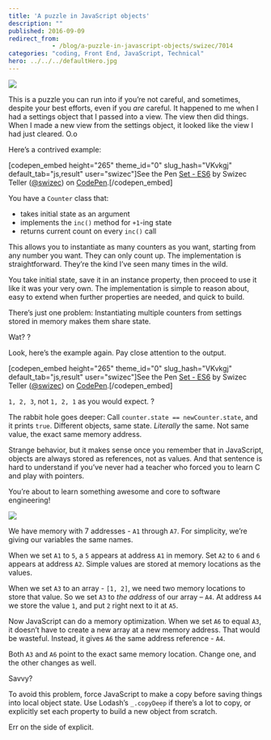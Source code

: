 ```yaml
---
title: 'A puzzle in JavaScript objects'
description: ""
published: 2016-09-09
redirect_from: 
            - /blog/a-puzzle-in-javascript-objects/swizec/7014
categories: "coding, Front End, JavaScript, Technical"
hero: ../../../defaultHero.jpg
---
```

![](https://cdn.meme.am/instances/500x/71601683.jpg)

This is a puzzle you can run into if you’re not careful, and sometimes, despite your best efforts, even if you _are_ careful. It happened to me when I had a settings object that I passed into a view. The view then did things. When I made a new view from the settings object, it looked like the view I had just cleared. O.o

Here’s a contrived example:

\[codepen_embed height="265" theme_id="0" slug_hash="VKvkgj" default_tab="js,result" user="swizec"]See the Pen [Set - ES6](http://codepen.io/swizec/pen/VKvkgj/) by Swizec Teller ([@swizec](http://codepen.io/swizec)) on [CodePen](http://codepen.io).\[/codepen_embed]

You have a `Counter` class that:

- takes initial state as an argument
- implements the `inc()` method for `+1`-ing state
- returns current count on every `inc()` call

This allows you to instantiate as many counters as you want, starting from any number you want. They can only count up. The implementation is straightforward. They’re the kind I’ve seen many times in the wild.

You take initial state, save it in an instance property, then proceed to use it like it was your very own. The implementation is simple to reason about, easy to extend when further properties are needed, and quick to build.

There’s just one problem: Instantiating multiple counters from settings stored in memory makes them share state.

Wat? ?

Look, here’s the example again. Pay close attention to the output.

\[codepen_embed height="265" theme_id="0" slug_hash="VKvkgj" default_tab="js,result" user="swizec"]See the Pen [Set - ES6](http://codepen.io/swizec/pen/VKvkgj/) by Swizec Teller ([@swizec](http://codepen.io/swizec)) on [CodePen](http://codepen.io).\[/codepen_embed]

`1, 2, 3`, not `1, 2, 1` as you would expect. ?

The rabbit hole goes deeper: Call `counter.state == newCounter.state`, and it prints `true`. Different objects, same state. _Literally_ the same. Not same value, the exact same memory address.

Strange behavior, but it makes sense once you remember that in JavaScript, objects are always stored as references, not as values. And that sentence is hard to understand if you’ve never had a teacher who forced you to learn C and play with pointers.

You’re about to learn something awesome and core to software engineering!

![](./img/zw87YkR.gif)

We have memory with 7 addresses - `A1` through `A7`. For simplicity, we’re giving our variables the same names.

When we set `A1` to `5`, a `5` appears at address `A1` in memory. Set `A2` to `6` and `6` appears at address `A2`. Simple values are stored at memory locations as the values.

When we set `A3` to an array - `[1, 2]`, we need two memory locations to store that value. So we set `A3` to _the address_ of our array – `A4`. At address `A4` we store the value `1`, and put `2` right next to it at `A5`.

Now JavaScript can do a memory optimization. When we set `A6` to equal `A3`, it doesn’t have to create a new array at a new memory address. That would be wasteful. Instead, it gives `A6` the same address reference - `A4`.

Both `A3` and `A6` point to the exact same memory location. Change one, and the other changes as well.

Savvy?

To avoid this problem, force JavaScript to make a copy before saving things into local object state. Use Lodash’s `_.copyDeep` if there’s a lot to copy, or explicitly set each property to build a new object from scratch.

Err on the side of explicit.